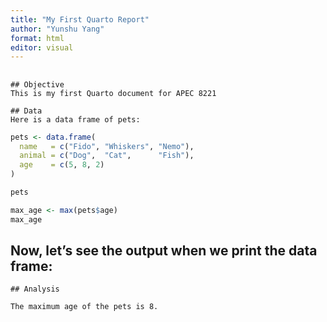 ```yaml
---
title: "My First Quarto Report"
author: "Yunshu Yang"
format: html
editor: visual
---
```


## 

```         
## Objective 
This is my first Quarto document for APEC 8221
```

```         
## Data  
Here is a data frame of pets:
```

```r
pets <- data.frame(
  name   = c("Fido", "Whiskers", "Nemo"),
  animal = c("Dog",  "Cat",      "Fish"),
  age    = c(5, 8, 2)
)
```

```r
pets
```

```r
max_age <- max(pets$age)
max_age
```

## Now, let's see the output when we print the data frame:

```         
## Analysis  

The maximum age of the pets is 8.
```
